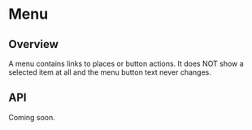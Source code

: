 
<Meta of={MenuStories} />

# Menu

<ResourceLinks
  sourceCode="https://github.com/cultureamp/kaizen-design-system/tree/main/packages/components/src/Menu"
  figma="https://www.figma.com/file/ZRfnoNUXbGZv4eVWLbF4Az/%EF%B8%8F%F0%9F%96%BC%EF%B8%8F-Component-Gallery?node-id=9%3A39909&t=P1w10jr2cpPuaayw-1"
  designGuidelines="https://cultureamp.atlassian.net/wiki/spaces/DesignSystem/pages/3082059782/Menu"
  className="!mb-8"
/>

<KaioNotification />

<Installation
  installCommand="yarn add @kaizen/components"
  importStatement='import { Menu } from "@kaizen/components"'
/>

## Overview

A menu contains links to places or button actions. It does NOT show a selected item at all and the menu button text never changes.

<Canvas of={MenuStories.Playground} />
<Controls of={MenuStories.Playground} />

## API

Coming soon.
